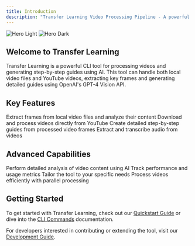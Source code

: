 ```yaml
---
title: Introduction
description: "Transfer Learning Video Processing Pipeline - A powerful CLI tool for processing videos and generating step-by-step guides using AI"
---
```


<img
  className="block dark:hidden"
  src="/images/hero-light.png"
  alt="Hero Light"
/>
<img
  className="hidden dark:block"
  src="/images/hero-dark.png"
  alt="Hero Dark"
/>

## Welcome to Transfer Learning

Transfer Learning is a powerful CLI tool for processing videos and generating step-by-step guides using AI. This tool can handle both local video files and YouTube videos, extracting key frames and generating detailed guides using OpenAI's GPT-4 Vision API.

## Key Features

<CardGroup cols={2}>
  <Card
    title="Process Local Videos"
    icon="film"
    href="/cli/process-video"
  >
    Extract frames from local video files and analyze their content
  </Card>
  <Card
    title="Process YouTube Videos"
    icon="youtube"
    href="/cli/process-youtube"
  >
    Download and process videos directly from YouTube
  </Card>
  <Card
    title="Generate Guides"
    icon="book"
    href="/cli/generate-guide"
  >
    Create detailed step-by-step guides from processed video frames
  </Card>
  <Card
    title="Transcribe Audio"
    icon="microphone"
    href="/cli/transcribe"
  >
    Extract and transcribe audio from videos
  </Card>
</CardGroup>

## Advanced Capabilities

<CardGroup cols={2}>
  <Card
    title="Content Analysis"
    icon="magnifying-glass"
    href="/cli/analyze"
  >
    Perform detailed analysis of video content using AI
  </Card>
  <Card
    title="Monitoring & Metrics"
    icon="chart-line"
    href="/advanced/monitoring"
  >
    Track performance and usage metrics
  </Card>
  <Card
    title="Customizable Configuration"
    icon="gear"
    href="/advanced/configuration"
  >
    Tailor the tool to your specific needs
  </Card>
  <Card
    title="Optimized Performance"
    icon="bolt"
    href="/advanced/optimization"
  >
    Process videos efficiently with parallel processing
  </Card>
</CardGroup>

## Getting Started

To get started with Transfer Learning, check out our [Quickstart Guide](/quickstart) or dive into the [CLI Commands](/cli/overview) documentation.

For developers interested in contributing or extending the tool, visit our [Development Guide](/development).
